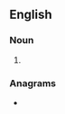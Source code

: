 {{also|Aorists}}
==English==

===Noun===
{{head|en|noun form}}

# {{plural of|en|aorist}}

===Anagrams===
* {{anagrams|en|a=aiorsst|Rosatis|Sirotas|aristos|s-aorist|satoris}}